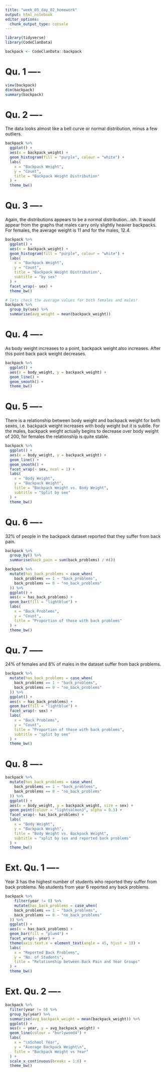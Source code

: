 ```yaml
---
title: "week_05_day_02_homework"
output: html_notebook
editor_options: 
  chunk_output_type: console
---
```


```r
library(tidyverse)
library(CodeClanData)
```

```r
backpack <- CodeClanData::backpack
```

# Qu. 1 ----

```r
view(backpack)
dim(backpack)
summary(backpack)
```

# Qu. 2 ----

The data looks almost like a bell curve or normal distribution, minus a few outliers.

```r
backpack %>% 
  ggplot() +
  aes(x = backpack_weight) +
  geom_histogram(fill = "purple", colour = "white") +
  labs(
    x = "Backpack Weight",
    y = "Count",
    title = "Backpack Weight Distribution"
  ) +
  theme_bw()
```

# Qu. 3 ----

Again, the distributions appears to be a normal distribution...ish.
It would appear from the graphs that males carry only slightly heavier backpacks. 
For females, the average weight is 11 and for the males, 12.4. 

```r
backpack %>% 
  ggplot() +
  aes(x = backpack_weight) +
  geom_histogram(fill = "purple", colour = "white") +
  labs(
    x = "Backpack Weight",
    y = "Count",
    title = "Backpack Weight Distribution",
    subtitle = "by sex"
  ) +
  facet_wrap(~ sex) +
  theme_bw()

# lets check the average values for both females and males!
backpack %>% 
  group_by(sex) %>% 
  summarise(avg_weight = mean(backpack_weight))
```

# Qu. 4 ----

As body weight increases to a point, backpack weight also increases. After this point
back pack weight decreases.

```r
backpack %>% 
  ggplot() +
  aes(x = body_weight, y = backpack_weight) +
  geom_line() +
  geom_smooth() +
  theme_bw()
```

# Qu. 5 ----

There is a relationship between body weight and backpack weight for both sexes,
i.e. backpack weight increases with body weight but it is subtle. For the males, 
backpack weight actually begins to decrease over body weight of 200, for females 
the relationship is quite stable.

```r
backpack %>% 
  ggplot() +
  aes(x = body_weight, y = backpack_weight) +
  geom_line() +
  geom_smooth() +
  facet_wrap(~ sex, ncol = 1) +
  labs(
    x = "Body Weight",
    y = "Backpack Weight",
    title = "Backpack Weight vs. Body Weight",
    subtitle = "Split by sex"
  ) +
  theme_bw()
```

# Qu. 6 ----

32% of people in the backpack dataset reported that they suffer from back pain.

```r
backpack %>%
  group_by() %>% 
  summarise(back_pain = sum(back_problems) / n())

backpack %>%
  mutate(has_back_problems = case_when(
    back_problems == 1 ~ "back_problems",
    back_problems == 0 ~ "no_back_problems"
  )) %>% 
  ggplot() +
  aes(x = has_back_problems) +
  geom_bar(fill = "lightblue") +
  labs(
    x = "Back Problems",
    y = "Count",
    title = "Proportion of those with back problems"
  ) +
  theme_bw()
```

# Qu. 7 -----

24% of females and 8% of males in the dataset suffer from back problems.

```r
backpack %>%
  mutate(has_back_problems = case_when(
    back_problems == 1 ~ "back_problems",
    back_problems == 0 ~ "no_back_problems"
  )) %>% 
  ggplot() +
  aes(x = has_back_problems) +
  geom_bar(fill = "lightblue") +
  facet_wrap(~ sex) +
  labs(
    x = "Back Problems",
    y = "Count",
    title = "Proportion of those with back problems",
    subtitle = "split by sex"
  ) +
  theme_bw()
```

# Qu. 8 ----

```r
backpack %>%
  mutate(has_back_problems = case_when(
    back_problems == 1 ~ "back_problems",
    back_problems == 0 ~ "no_back_problems"
  )) %>% 
  ggplot() +
  aes(x = body_weight, y = backpack_weight, size = sex) +
  geom_point(colour = "lightsalmon3", alpha = 0.5) +
  facet_wrap(~ has_back_problems) +
  labs(
    x = "Body Weight",
    y = "Backpack Weight",
    title = "Body Weight vs. Backpack Weight",
    subtitle = "split by sex and reported back problems"
  ) +
  theme_bw()
```

# Ext. Qu. 1 ----

Year 3 has the highest number of students who reported they suffer from back problems.
No students from year 6 reported any back problems. 

```r
backpack %>%
    filter(year != 0) %>% 
    mutate(has_back_problems = case_when(
    back_problems == 1 ~ "back_problems",
    back_problems == 0 ~ "no_back_problems"
  )) %>% 
  ggplot() +
  aes(x = has_back_problems) +
  geom_bar(fill = "plum4") +
  facet_wrap(~ year) +
  theme(axis.text.x = element_text(angle = 45, hjust = 1)) +
  labs(
    x = "Reported Back Problems",
    y = "No. of Students",
    title = "Relationship between Back Pain and Year Groups"
  ) +
  theme_bw()
```

# Ext. Qu. 2 ----

```r
backpack %>%
  filter(year != 0) %>%
  group_by(year) %>% 
  summarise(avg_backpack_weight = mean(backpack_weight)) %>% 
  ggplot() +
  aes(x = year, y = avg_backpack_weight) +
  geom_line(colour = "burlywood4") +
  labs(
    x = "\nSchool Year",
    y = "Average Backpack Weight\n",
    title = "Backpack Weight vs Year"
  ) +
  scale_x_continuous(breaks = 1:6) +
  theme_bw()
```

